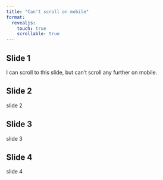 ```yaml
---
title: "Can't scroll on mobile"
format:
  revealjs:
    touch: true
    scrollable: true
---
```


## Slide 1

I can scroll to this slide, but can't scroll any further on mobile.

## Slide 2

slide 2

## Slide 3

slide 3

## Slide 4

slide 4
